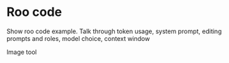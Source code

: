# Roo code 

Show roo code example. 
Talk through token usage, system prompt, editing prompts and roles, model choice, context window 

Image tool 
